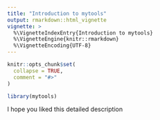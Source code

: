 ```yaml
---
title: "Introduction to mytools"
output: rmarkdown::html_vignette
vignette: >
  %\VignetteIndexEntry{Introduction to mytools}
  %\VignetteEngine{knitr::rmarkdown}
  %\VignetteEncoding{UTF-8}
---
```


```r
knitr::opts_chunk$set(
  collapse = TRUE,
  comment = "#>"
)
```

```r
library(mytools)
```


I hope you liked this detailed description
